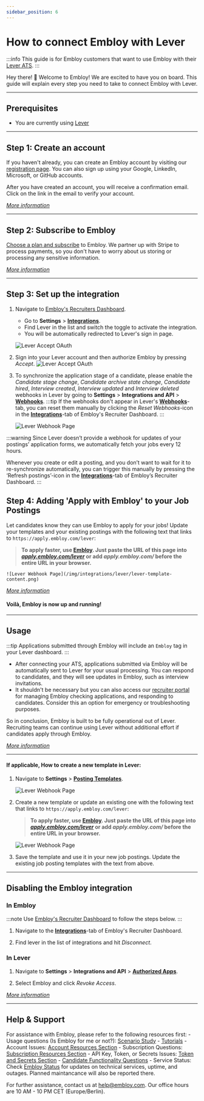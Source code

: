 ```yaml
---
sidebar_position: 6
---
```


# How to connect Embloy with Lever

:::info
This guide is for Embloy customers that want to use Embloy with their [Lever ATS](https://lever.co).
:::

Hey there! 👋 Welcome to Embloy! We are excited to have you on board. This guide will explain every step you need to take to connect Embloy with Lever.

---

## Prerequisites

- You are currently using [Lever](https://lever.co)

---

## Step 1: Create an account

If you haven't already, you can create an Embloy account by visiting our [registration page](https://embloy.com/register). You can also sign up using your Google, LinkedIn, Microsoft, or GitHub accounts.

After you have created an account, you will receive a confirmation email. Click on the link in the email to verify your account.

_[More information](/docs/category/account)_

---

## Step 2: Subscribe to Embloy

[Choose a plan and subscribe](https://genius.embloy.com/settings?tab=billing) to Embloy. We partner up with Stripe to process payments, so you don't have to worry about us storing or processing any sensitive information.

_[More information](/docs/category/subscriptions)_

---

## Step 3: Set up the integration

1. Navigate to [Embloy's Recruiters Dashboard](https://genius.embloy.com).
    - Go to **Settings** > [**Integrations**](https://genius.embloy.com/settings?tab=integrations).
    - Find Lever in the list and switch the toggle to activate the integration.
    - You will be automatically redirected to Lever's sign in page.

    ![Lever Accept OAuth](/img/integrations/lever/genius-lever-connect.png)

2. Sign into your Lever account and then authorize Embloy by pressing _Accept_.
![Lever Accept OAuth](/img/integrations/lever/lever-accept-oauth.png)

3. To synchronize the application stage of a candidate, please enable the _Candidate stage change_, _Candidate archive state change_, _Candidate hired_, _Interview created_, _Interview updated_ and _Interview deleted_ webhooks in Lever by going to **Settings** \> **Integrations and API** \> [**Webhooks**](https://hire.lever.co/settings/integrations?tab=webhooks).
    :::tip
    If the webhooks don't appear in Lever's [**Webhooks**](https://hire.lever.co/settings/integrations?tab=webhooks)-tab, you can reset them manually by clicking the _Reset Webhooks_-icon in the [**Integrations**](https://genius.embloy.com/settings?tab=integrations)-tab of Embloy's Recruiter Dashboard.
    :::

    ![Lever Webhook Page](/img/integrations/lever/lever-webhooks.png)

:::warning
Since Lever doesn’t provide a webhook for updates of your postings’ application forms, we automatically fetch your jobs every 12 hours.

Whenever you create or edit a posting, and you don’t want to wait for it to re-synchronize automatically, you can trigger this manually by pressing the ‘Refresh postings’-icon in the [**Integrations**](https://genius.embloy.com/settings?tab=integrations)-tab of Embloy’s Recruiter Dashboard.
:::

## Step 4: Adding 'Apply with Embloy' to your Job Postings

Let candidates know they can use Embloy to apply for your jobs! Update your templates and your existing postings with the following text that links to `https://apply.embloy.com/lever`: 
> **To apply faster, use [Embloy](https://embloy.com). Just paste the URL of this page into [*apply.embloy.com/lever*](https://apply.embloy.com/lever) or add *apply.embloy.com/* before the entire URL in your browser.**

    ![Lever Webhook Page](/img/integrations/lever/lever-template-content.png)

_[More information](/docs/application-proxy)_
#### Voilà, Embloy is now up and running!

___

## Usage
:::tip
Applications submitted through Embloy will include an `Embloy` tag in your Lever dashboard.
:::

- After connecting your ATS, applications submitted via Embloy will be automatically sent to Lever for your usual processing. You can respond to candidates, and they will see updates in Embloy, such as interview invitations.
- It shouldn't be necessary but you can also access our [recruiter portal](https://genius.embloy.com/) for managing Embloy checking applications, and responding to candidates. Consider this an option for emergency or troubleshooting purposes.

So in conclusion, Embloy is built to be fully operational out of Lever. Recruiting teams can continue using Lever without additional effort if candidates apply through Embloy.

_[More information](/docs/category/manage-applications/)_

---

#### If applicable, How to create a new template in Lever:

1. Navigate to **Settings** > [**Posting Templates**](https://hire.lever.co/settings/site?tab=posting-templates).

    ![Lever Webhook Page](/img/integrations/lever/lever-template.png)

2. Create a new template or update an existing one with the following text that links to `https://apply.embloy.com/lever`: 
    > **To apply faster, use [Embloy](https://embloy.com). Just paste the URL of this page into [*apply.embloy.com/lever*](https://apply.embloy.com/lever) or add *apply.embloy.com/* before the entire URL in your browser.**

    ![Lever Webhook Page](/img/integrations/lever/lever-template-content.png)

3. Save the template and use it in your new job postings. Update the existing job posting templates with the text from above.

---

## Disabling the Embloy integration

### In Embloy

:::note
Use [Embloy's Recruiter Dashboard](https://genius.embloy.com) to follow the steps below.
:::

1. Navigate to the [**Integrations**](https://genius.embloy.com/settings?tab=integrations)-tab of Embloy's Recruiter Dashboard.

2. Find lever in the list of integrations and hit _Disconnect_.

### In Lever

1. Navigate to **Settings** \> **Integrations and API** \> **[Authorized Apps](https://hire.lever.co/settings/integrations?tab=authorizedApps)**.

2. Select Embloy and click _Revoke Access_.

_[More information](/docs/core/tokens/secrets#upload-3rd-party-api-keys)_

---


## Help & Support

For assistance with Embloy, please refer to the following resources first:
    - Usage questions (Is Embloy for me or not?): [Scenario Study](https://developers.embloy.com/docs/core/service-comparison)
    - [Tutorials](https://developers.embloy.com/docs/category/tutorial---basics)
    - Account Issues: [Account Resources Section](https://developers.embloy.com/docs/category/account)
    - Subscription Questions: [Subscription Resources Section](https://developers.embloy.com/docs/category/subscriptions)
    - API Key, Token, or Secrets Issues: [Token and Secrets Section](https://developers.embloy.com/docs/category/tokens-and-secrets)
    - [Candidate Functionality Questions](https://developers.embloy.com/docs/category/core)
    - Service Status: Check [Embloy Status](https://status.embloy.com) for updates on technical services, uptime, and outages. Planned maintancance will also be reported there.

For further assistance, contact us at [help@embloy.com](mailto:help@embloy.com). Our office hours are 10 AM - 10 PM CET (Europe/Berlin).

